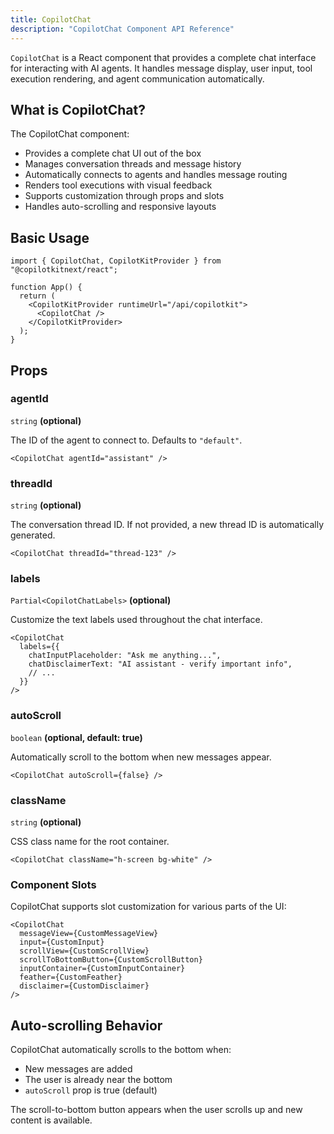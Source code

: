 ```yaml
---
title: CopilotChat
description: "CopilotChat Component API Reference"
---
```


`CopilotChat` is a React component that provides a complete chat interface for interacting with AI agents. It handles
message display, user input, tool execution rendering, and agent communication automatically.

## What is CopilotChat?

The CopilotChat component:

- Provides a complete chat UI out of the box
- Manages conversation threads and message history
- Automatically connects to agents and handles message routing
- Renders tool executions with visual feedback
- Supports customization through props and slots
- Handles auto-scrolling and responsive layouts

## Basic Usage

```tsx
import { CopilotChat, CopilotKitProvider } from "@copilotkitnext/react";

function App() {
  return (
    <CopilotKitProvider runtimeUrl="/api/copilotkit">
      <CopilotChat />
    </CopilotKitProvider>
  );
}
```

## Props

### agentId

`string` **(optional)**

The ID of the agent to connect to. Defaults to `"default"`.

```tsx
<CopilotChat agentId="assistant" />
```

### threadId

`string` **(optional)**

The conversation thread ID. If not provided, a new thread ID is automatically generated.

```tsx
<CopilotChat threadId="thread-123" />
```

### labels

`Partial<CopilotChatLabels>` **(optional)**

Customize the text labels used throughout the chat interface.

```tsx
<CopilotChat
  labels={{
    chatInputPlaceholder: "Ask me anything...",
    chatDisclaimerText: "AI assistant - verify important info",
    // ...
  }}
/>
```

### autoScroll

`boolean` **(optional, default: true)**

Automatically scroll to the bottom when new messages appear.

```tsx
<CopilotChat autoScroll={false} />
```

### className

`string` **(optional)**

CSS class name for the root container.

```tsx
<CopilotChat className="h-screen bg-white" />
```

### Component Slots

CopilotChat supports slot customization for various parts of the UI:

```tsx
<CopilotChat
  messageView={CustomMessageView}
  input={CustomInput}
  scrollView={CustomScrollView}
  scrollToBottomButton={CustomScrollButton}
  inputContainer={CustomInputContainer}
  feather={CustomFeather}
  disclaimer={CustomDisclaimer}
/>
```

## Auto-scrolling Behavior

CopilotChat automatically scrolls to the bottom when:

- New messages are added
- The user is already near the bottom
- `autoScroll` prop is true (default)

The scroll-to-bottom button appears when the user scrolls up and new content is available.
